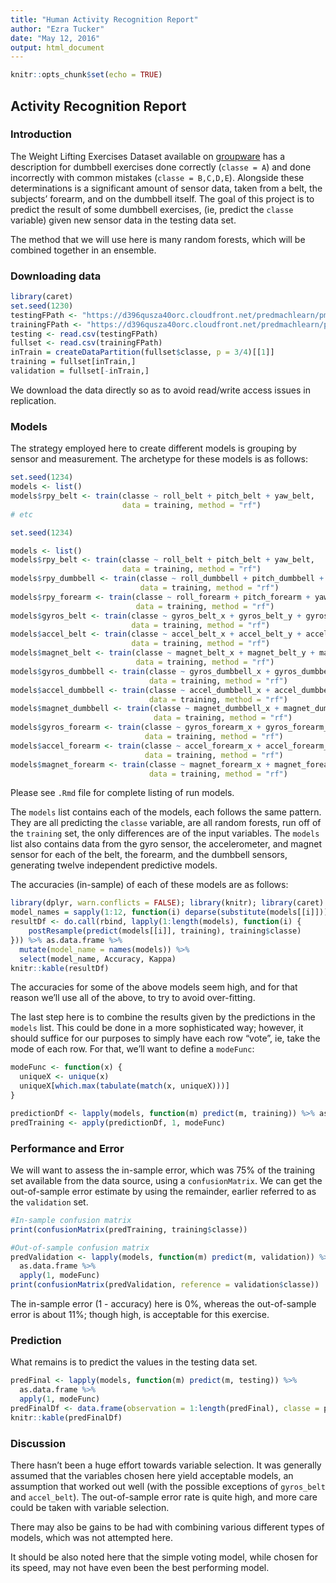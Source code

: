 ```yaml
---
title: "Human Activity Recognition Report"
author: "Ezra Tucker"
date: "May 12, 2016"
output: html_document
---
```


```r
knitr::opts_chunk$set(echo = TRUE)

```

## Activity Recognition Report

### Introduction
The Weight Lifting Exercises Dataset available on [groupware](http://groupware.les.inf.puc-rio.br/har) has a description for dumbbell exercises done correctly (`classe = A`) and done incorrectly with common mistakes (`classe = B,C,D,E`). Alongside these determinations is a significant amount of sensor data, taken from a belt, the subjects' forearm, and on the dumbbell itself. The goal of this project is to predict the result of some dumbbell exercises, (ie, predict the `classe` variable) given new sensor data in the testing data set.

The method that we will use here is many random forests, which will be combined together in an ensemble.

### Downloading data
```r
library(caret)
set.seed(1230)
testingFPath <- "https://d396qusza40orc.cloudfront.net/predmachlearn/pml-testing.csv"
trainingFPath <- "https://d396qusza40orc.cloudfront.net/predmachlearn/pml-training.csv"
testing <- read.csv(testingFPath)
fullset <- read.csv(trainingFPath)
inTrain = createDataPartition(fullset$classe, p = 3/4)[[1]]
training = fullset[inTrain,]
validation = fullset[-inTrain,]
```
We download the data directly so as to avoid read/write access issues in replication.

### Models
The strategy employed here to create different models is grouping by sensor and measurement. The archetype for these models is as follows:

```r
set.seed(1234)
models <- list()
models$rpy_belt <- train(classe ~ roll_belt + pitch_belt + yaw_belt,
                         data = training, method = "rf")
# etc
```

```r
set.seed(1234)

models <- list()
models$rpy_belt <- train(classe ~ roll_belt + pitch_belt + yaw_belt,
                         data = training, method = "rf")
models$rpy_dumbbell <- train(classe ~ roll_dumbbell + pitch_dumbbell + yaw_dumbbell,
                             data = training, method = "rf")
models$rpy_forearm <- train(classe ~ roll_forearm + pitch_forearm + yaw_forearm,
                            data = training, method = "rf")
models$gyros_belt <- train(classe ~ gyros_belt_x + gyros_belt_y + gyros_belt_z,
                           data = training, method = "rf")
models$accel_belt <- train(classe ~ accel_belt_x + accel_belt_y + accel_belt_z,
                           data = training, method = "rf")
models$magnet_belt <- train(classe ~ magnet_belt_x + magnet_belt_y + magnet_belt_z,
                            data = training, method = "rf")
models$gyros_dumbbell <- train(classe ~ gyros_dumbbell_x + gyros_dumbbell_y + gyros_dumbbell_z,
                               data = training, method = "rf")
models$accel_dumbbell <- train(classe ~ accel_dumbbell_x + accel_dumbbell_y + accel_dumbbell_z,
                               data = training, method = "rf")
models$magnet_dumbbell <- train(classe ~ magnet_dumbbell_x + magnet_dumbbell_y + magnet_dumbbell_z,
                                data = training, method = "rf")
models$gyros_forearm <- train(classe ~ gyros_forearm_x + gyros_forearm_y + gyros_forearm_z,
                              data = training, method = "rf")
models$accel_forearm <- train(classe ~ accel_forearm_x + accel_forearm_y + accel_forearm_z,
                              data = training, method = "rf")
models$magnet_forearm <- train(classe ~ magnet_forearm_x + magnet_forearm_y + magnet_forearm_z,
                               data = training, method = "rf")
```


Please see `.Rmd` file for complete listing of run models.

The `models` list contains each of the models, each follows the same pattern. They are all predicting the `classe` variable, are all random forests, run off of the `training` set, the only differences are of the input variables. The `models` list also contains data from the gyro sensor, the accelerometer, and magnet sensor for each of the belt, the forearm, and the dumbbell sensors, generating twelve independent predictive models.

The accuracies (in-sample) of each of these models are as follows:
```r
library(dplyr, warn.conflicts = FALSE); library(knitr); library(caret)
model_names = sapply(1:12, function(i) deparse(substitute(models[[i]])))
resultDf <- do.call(rbind, lapply(1:length(models), function(i) {
    postResample(predict(models[[i]], training), training$classe)
})) %>% as.data.frame %>%
  mutate(model_name = names(models)) %>%
  select(model_name, Accuracy, Kappa)
knitr::kable(resultDf)
```

The accuracies for some of the above models seem high, and for that reason we'll use all of the above, to try to avoid over-fitting.

The last step here is to combine the results given by the predictions in the `models` list. This could be done in a more sophisticated way; however, it should suffice for our purposes to simply have each row "vote", ie, take the mode of each row. For that, we'll want to define a `modeFunc`:

```r
modeFunc <- function(x) {
  uniqueX <- unique(x)
  uniqueX[which.max(tabulate(match(x, uniqueX)))]
}

predictionDf <- lapply(models, function(m) predict(m, training)) %>% as.data.frame
predTraining <- apply(predictionDf, 1, modeFunc)
```

### Performance and Error

We will want to assess the in-sample error, which was 75% of the training set available from the data source, using a `confusionMatrix`. We can get the out-of-sample error estimate by using the remainder, earlier referred to as the `validation` set.

```r
#In-sample confusion matrix
print(confusionMatrix(predTraining, training$classe))

#Out-of-sample confusion matrix
predValidation <- lapply(models, function(m) predict(m, validation)) %>%
  as.data.frame %>%
  apply(1, modeFunc)
print(confusionMatrix(predValidation, reference = validation$classe))
```

The in-sample error (1 - accuracy) here is 0%, whereas the out-of-sample error is about 11%; though high, is acceptable for this exercise.

### Prediction

What remains is to predict the values in the testing data set.

```r
predFinal <- lapply(models, function(m) predict(m, testing)) %>%
  as.data.frame %>%
  apply(1, modeFunc)
predFinalDf <- data.frame(observation = 1:length(predFinal), classe = predFinal)
knitr::kable(predFinalDf)
```

### Discussion
There hasn't been a huge effort towards variable selection. It was generally assumed that the variables chosen here yield acceptable models, an assumption that worked out well (with the possible exceptions of `gyros_belt` and `accel_belt`). The out-of-sample error rate is quite high, and more care could be taken with variable selection.

There may also be gains to be had with combining various different types of models, which was not attempted here.

It should be also noted here that the simple voting model, while chosen for its speed, may not have even been the best performing model.